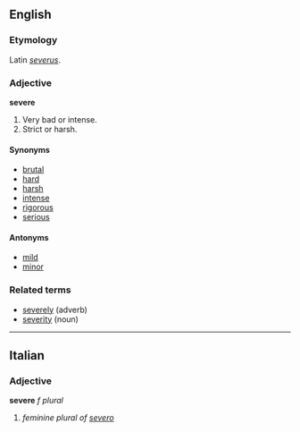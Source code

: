 ==English==

===Etymology===
Latin ''[[severus]]''.

===Adjective===
'''severe'''
# Very bad or intense.
# Strict or harsh.

====Synonyms====
*[[brutal]]
*[[hard]]
*[[harsh]]
*[[intense]]
*[[rigorous]]
*[[serious]]

====Antonyms====
*[[mild]]
*[[minor]]

===Related terms===
*[[severely]] (adverb)
*[[severity]] (noun)

----

==Italian==
===Adjective===
'''severe''' ''f plural''

# ''feminine plural of [[severo]]''